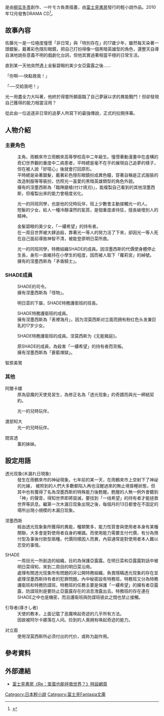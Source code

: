 {{多個問題|
{{expand|time=2013-09-20T14:34:49+00:00}}
{{copyedit|time=2013-09-17T16:03:34+00:00}}
{{fansite|time=2013-09-20T14:34:27+00:00}}
{{refimprove|time=2018-12-21T02:30:00+00:00}}
}}
{{Infobox animanga/Headerofja
|title= Re：笨蛋也能拯救世界？
|image= 
|size= 
|caption= 
|japanese= Re:バカは世界を救えるか?
|english= 
|kana= アールイー:バカはせかいをすくえるか?
|romaji= 
|genre= 
}}
{{Infobox animanga/Novel
|輕小說= 是
|標題= 
|原作=
|作者= [[柳實冬貴|柳實冬貴]]
|插圖= 一葉モカ
|出版社= [[富士見書房|富士見書房]]
|其他出版社= 
|連載雜誌= 
|label= [[富士見Fantasia文庫|富士見Fantasia文庫]]
|網路= 
|發售日= 
|開始= 2010年6月19日
|結束= 2011年8月25日
|冊數= 5
|話數= 
|其他= 
}}
{{Infobox animanga/Footerofja}}
{{日本作品|Re：笨蛋也能拯救世界？|Re:バカは世界を救えるか?}}是由[[柳实冬贵|柳实冬贵]]創作、一叶モカ負責插畫，由[[富士見書房|富士見書房]]發行的輕小說作品。2010年12月發售DRAMA CD<ref>{{cite web|url=http://www.fujimishobo.co.jp/sp/201012fantasia/|title=Re：笨蛋也能拯救世界？Drama CD化|accessdate=2014年6月19日|deadurl=yes|archiveurl=https://web.archive.org/web/20140110121056/http://www.fujimishobo.co.jp/sp/201012fantasia/|archivedate=2014年1月10日}}</ref>。

==故事內容==

佐藤光一是一位極度憧憬「非日常」與「特別存在」的17歲少年，雖然每天染著一頭銀髮，戴著彩色隱形眼鏡，把自己打扮得像一個黑暗英雄型的角色，還整天自導自演地說些意義不明的戲劇化台詞，但他其實過著相當平穩的日常生活。

直到某一天他突然遇上金髮碧眼的美少女亞露露之後……

「你啊──快點救我！」

「──交給我吧！」

光一用盡全力大叫著，他終於得嘗所願面臨了自己夢寐以求的異能戰鬥！但卻發現自己獲得的能力相當沒用？

從此由一位追逐非日常的追夢人所寫下的最強傳說，正式的拉開序幕。

==人物介紹==
===主要角色===
;{{nihongo|佐藤光一|佐藤 光一（さとう こういち）|cv：細谷佳正}}
:主角，雨鶴來市立雨鶴來高等學校高中二年級生。憧憬著動漫畫中在虛構的奇幻世界觀的重度中二病患者，平時總是毫不在乎的展現自己追夢的樣子，但在被人說「好噁心」後就會打回原形。
:平時總是染著銀髮，戴著彩色隱形眼鏡扮成異色瞳，穿著自稱是正式服裝的改造制服等等裝扮，仿照光一喜愛的黑暗英雄類型的角色外貌。
:擁有的涅墨西斯為「臨陣磨槍(付け焼刃)」，能複製自己看到的其他涅墨西斯，但複製出來的能力會極度劣化。

;{{nihongo|淺野廣美|浅野 広美（あさの ひろみ）|cv：沢城みゆき}}
:光一的同班同學，也是他的兒時玩伴，班上少數會主動接觸光一的人。
:短髮的少女，給人一種冷靜凜然的氣質，是個重度虐待狂，擅長破壞別人的精神。

;{{nihongo|篠塚亞露露|篠塚 アルル（しのづか アルル）|cv：豊崎愛生}}
:金髮碧眼的美少女，「一縷希望」的持有者。
:在一周目世界被大肆追殺，靠著光一等人的努力活了下來，卻因光一等人死在自己面前導致神智不清，被能登原明日菜所救。

;{{nihongo|間宮薰|間宮 薫（まみや かおる）|cv：悠木碧}}
:光一的同班同學，特務組織SHADE的成員。因涅墨西斯的代價使身體停止生長，身形一直維持在小學生的程度，因而被人取下「蘿莉宮」的綽號。
:擁有的涅墨西斯為「矛盾騎士」。

===SHADE成員===
;{{nihongo|能登原明日菜|能登原 明日菜（のとはら あすな）}}
:SHADE的司令。
:擁有涅墨西斯為「怪物」。

;{{nihongo|斑坂介|斑 坂介（まだら はんすけ）}}
:明日菜的下屬，SHADE特務護衛班的班長。

;{{nihongo|桐咲兔乃|桐咲 兎乃（きりさき うの）}}
:SHADE特務護衛班的成員。
:擁有涅墨西斯為「表裡海月」，因为涅莫西斯对立面而拥有粉红色头发兼巨乳的17岁少女。

;{{nihongo|朱里矜持|朱里 矜持（あけさと きょうじ）}}
:SHADE特務護衛班的成員。涅莫西斯为《无能箱庭》。

;{{nihongo|藤堂凪|藤堂 凪（とうどう なぎ）}}
:原SHADE的成員，為殺害「一縷希望」的持有者而背叛。
:擁有涅墨西斯為「蒼藍煉獄」。

;智原美鹭

===其他===
;阿爾卡娜
:原為惡魔的天使見習生，為修正名為「透光现象」的奇蹟而與光一締結契約。

;{{nihongo|東野一樹|東野 一樹（あずまの かずき）}}
:光一的兒時玩伴。

;渡部知大
:光一的兒時玩伴。

;間宮透
:薰的妹妹。

==設定用語==
;透光现象(木漏れ日現象)
:發生在雨鶴來市的神祕現象。七年前的某一天，在雨鶴來市上空射下了神祕的光線， 被照到的人們大多數都陷入再也沒醒過來的無止境昏睡狀態，但其中也有獲得了名為涅墨西斯的特殊能力後甦醒。甦醒的人無一例外會聽到「神」的聲音，得知世界即將毀滅，要找到「一线希望」的持有者才能拯救世界等訊息。繼第一次木漏日现象出現之後，每個月的13日都會在不固定的場所出現小規模的木漏日现象。

;涅墨西斯
:經由透光现象象所獲得的異能，種類繁多，能力性質會與使用者本身有某種關聯，大多會是對使用者自身的嘲諷。而使用能力需要支付代價，有分為預付型及事後付款型兩種，代價同樣因人而異，內容通常是對使用者本人難以忍受的事情。

;SHADE
:一周目光一所創造的組織，目的為保護亞露露。在明日菜和亞露露對話中被明日菜得知，來到二周目的明日菜沿用。
:處理有關透光现象所有問題的非公開特務組織，負責隱瞞透光现象的存在並處理涅墨西斯持有者的犯罪問題。內中秘密設有特務班，特務班又分為特務護衛班和特務防諜班，特務班的任務主要是保護「一縷希望」的擁有者亞露露，防諜班則是要防止亞露露存在的消息洩露出去。特務班的存在連在SHADE之中也是機密，而且護衛班與防諜班彼此之間也禁止接觸。

;引导者(導きし者)
:天使的教本，上面记载了恶魔唤起奇迹的几乎所有方法。
:因故被阿尔卡娜落在人间。捡到的人类拥有唤起奇迹的能力。

;对立面
:使用涅莫西斯所必须付出的代价，或称为副作用。

== 參考資料 ==
{{Reflist|2}}

== 外部連結 ==
* [http://www.fujimishobo.co.jp/sp/201006Re/ 富士見書房《Re：笨蛋也能拯救世界？》特設網頁]{{Wayback|url=http://www.fujimishobo.co.jp/sp/201006Re/ |date=20131102091744 }}{{ja}}

[[Category:日本輕小說|Category:日本輕小說]]
[[Category:富士見Fantasia文庫|Category:富士見Fantasia文庫]]